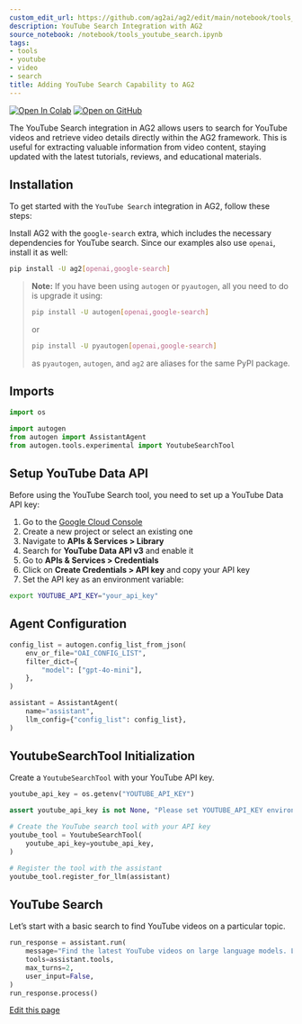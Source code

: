 ```yaml
---
custom_edit_url: https://github.com/ag2ai/ag2/edit/main/notebook/tools_youtube_search.ipynb
description: YouTube Search Integration with AG2
source_notebook: /notebook/tools_youtube_search.ipynb
tags:
- tools
- youtube
- video
- search
title: Adding YouTube Search Capability to AG2
---
```


<a href="https://colab.research.google.com/github/ag2ai/ag2/blob/main/notebook/tools_youtube_search.ipynb" class="colab-badge" target="_blank"><img noZoom src="https://colab.research.google.com/assets/colab-badge.svg" alt="Open In Colab" /></a>
<a href="https://github.com/ag2ai/ag2/blob/main/notebook/tools_youtube_search.ipynb" class="github-badge" target="_blank"><img noZoom src="https://img.shields.io/badge/Open%20on%20GitHub-grey?logo=github" alt="Open on GitHub" /></a>




The YouTube Search integration in AG2 allows users to search for YouTube
videos and retrieve video details directly within the AG2 framework.
This is useful for extracting valuable information from video content,
staying updated with the latest tutorials, reviews, and educational
materials.

## Installation

To get started with the `YouTube Search` integration in AG2, follow
these steps:

Install AG2 with the `google-search` extra, which includes the necessary
dependencies for YouTube search. Since our examples also use `openai`,
install it as well:


```bash
pip install -U ag2[openai,google-search]
```

> **Note:** If you have been using `autogen` or `pyautogen`, all you
> need to do is upgrade it using:
>
>
> ```bash
> pip install -U autogen[openai,google-search]
> ```
>
> or
>
>
> ```bash
> pip install -U pyautogen[openai,google-search]
> ```
>
> as `pyautogen`, `autogen`, and `ag2` are aliases for the same PyPI
> package.

## Imports


```python
import os

import autogen
from autogen import AssistantAgent
from autogen.tools.experimental import YoutubeSearchTool
```

## Setup YouTube Data API

Before using the YouTube Search tool, you need to set up a YouTube Data
API key:

1.  Go to the [Google Cloud Console](https://console.cloud.google.com/)
2.  Create a new project or select an existing one
3.  Navigate to **APIs & Services \> Library**
4.  Search for **YouTube Data API v3** and enable it
5.  Go to **APIs & Services \> Credentials**
6.  Click on **Create Credentials \> API key** and copy your API key
7.  Set the API key as an environment variable:


```bash
export YOUTUBE_API_KEY="your_api_key"
```

## Agent Configuration


```python
config_list = autogen.config_list_from_json(
    env_or_file="OAI_CONFIG_LIST",
    filter_dict={
        "model": ["gpt-4o-mini"],
    },
)

assistant = AssistantAgent(
    name="assistant",
    llm_config={"config_list": config_list},
)
```

## YoutubeSearchTool Initialization

Create a `YoutubeSearchTool` with your YouTube API key.


```python
youtube_api_key = os.getenv("YOUTUBE_API_KEY")

assert youtube_api_key is not None, "Please set YOUTUBE_API_KEY environment variable"

# Create the YouTube search tool with your API key
youtube_tool = YoutubeSearchTool(
    youtube_api_key=youtube_api_key,
)

# Register the tool with the assistant
youtube_tool.register_for_llm(assistant)
```

## YouTube Search

Let’s start with a basic search to find YouTube videos on a particular
topic.


```python
run_response = assistant.run(
    message="Find the latest YouTube videos on large language models. List the titles and provide brief summaries.",
    tools=assistant.tools,
    max_turns=2,
    user_input=False,
)
run_response.process()
```

<div className="edit-url-container">
    <a className="edit-url" href="https://github.com/ag2ai/ag2/edit/main/notebook/tools_youtube_search.ipynb" target='_blank'><Icon icon="pen" iconType="solid" size="13px"/> Edit this page</a>
</div>
